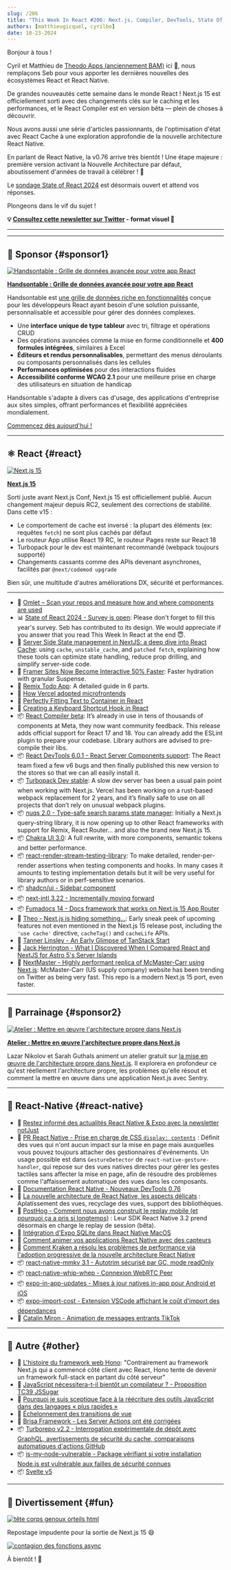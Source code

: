 ```yaml
---
slug: /206
title: "This Week In React #206: Next.js, Compiler, DevTools, State Of React, nuqs, Chakra UI, Remix, shadcn/ui, Turbopack, Microfrontends, Fumadocs, NewArch, react-native-mmkv, whip-whep, Svelte, Hono..."
authors: [matthieugicquel, cyrilbo]
date: 10-23-2024
---
```


Bonjour à tous !

Cyril et Matthieu de [Theodo Apps (anciennement BAM)](https://apps.theodo.com/en?utm_source=thisweekinreact) ici 👋, nous remplaçons Seb pour vous apporter les dernières nouvelles des écosystèmes React et React Native.

De grandes nouveautés cette semaine dans le monde React ! Next.js 15 est officiellement sorti avec des changements clés sur le caching et les performances, et le React Compiler est en version bêta — plein de choses à découvrir.

Nous avons aussi une série d'articles passionnants, de l'optimisation d'état avec React Cache à une exploration approfondie de la nouvelle architecture React Native.

En parlant de React Native, la v0.76 arrive très bientôt ! Une étape majeure : première version activant la Nouvelle Architecture par défaut, aboutissement d'années de travail à célébrer ! 🥳️

Le [sondage State of React 2024](https://survey.devographics.com/en-US/survey/state-of-react/2024?source=this_week_in_react) est désormais ouvert et attend vos réponses.

Plongeons dans le vif du sujet !

<!-- truncate -->

**💡 [Consultez cette newsletter sur Twitter](https://slo.im/thread) - format visuel 🎨**

---


<Support />

---

## 💸 Sponsor {#sponsor1}

[![Handsontable : Grille de données avancée pour votre app React](/emails/issues/206/handsontable.jpg)](https://handsontable.com/docs/react-data-grid/?utm_source=thisweekinreact&utm_medium=newsletter&utm_campaign=twirsep11)

**[Handsontable : Grille de données avancée pour votre app React](https://handsontable.com/docs/react-data-grid/?utm_source=thisweekinreact&utm_medium=newsletter&utm_campaign=twirsep11)**

Handsontable est [une grille de données riche en fonctionnalités](https://handsontable.com/demo?utm_source=thisweekinreact&utm_medium=newsletter&utm_campaign=twirsep11) conçue pour les développeurs React ayant besoin d'une solution puissante, personnalisable et accessible pour gérer des données complexes.

- Une **interface unique de type tableur** avec tri, filtrage et opérations CRUD
- Des opérations avancées comme la mise en forme conditionnelle et **400 formules intégrées**, similaires à Excel
- **Éditeurs et rendus personnalisables**, permettant des menus déroulants ou composants personnalisés dans les cellules
- **Performances optimisées** pour des interactions fluides
- **Accessibilité conforme WCAG 2.1** pour une meilleure prise en charge des utilisateurs en situation de handicap

Handsontable s'adapte à divers cas d'usage, des applications d'entreprise aux sites simples, offrant performances et flexibilité appréciées mondialement.

[Commencez dès aujourd'hui !](https://handsontable.com/docs/react-data-grid/?utm_source=thisweekinreact&utm_medium=newsletter&utm_campaign=twirsep11)

---

## ⚛️ React {#react}

[![Next.js 15](/emails/issues/206/nextjs-15.png)](https://nextjs.org/blog/next-15)

[**Next.js 15**](https://nextjs.org/blog/next-15)

Sorti juste avant Next.js Conf, Next.js 15 est officiellement publié. Aucun changement majeur depuis RC2, seulement des corrections de stabilité. Dans cette v15 :

- Le comportement de cache est inversé : la plupart des éléments (ex: requêtes `fetch`) ne sont plus cachés par défaut
- Le routeur App utilise React 19 RC, le routeur Pages reste sur React 18
- Turbopack pour le dev est maintenant recommandé (webpack toujours supporté)
- Changements cassants comme des APIs devenant asynchrones, facilités par `@next/codemod upgrade`

Bien sûr, une multitude d'autres améliorations DX, sécurité et performances.

---

- 💸 [Omlet – Scan your repos and measure how and where components are used](https://omlet.dev/?utm_campaign=partner_this-week-in-react_newsletter-quick-link-oct-2024)
- 📊 [State of React 2024 - Survey is open](https://survey.devographics.com/en-US/survey/state-of-react/2024?source=this_week_in_react): Please don't forget to fill this year's survey. Seb has contributed to its design. We would appreciate if you answer that you read This Week In React at the end 😇.
- 📜 [Server Side State management in NextJS: a deep dive into React Cache](https://www.yoseph.tech/posts/nextjs/server-side-state-management-in-nextjs-a-deep-dive-into-react-cache): using `cache`, `unstable_cache`, and `patched fetch`, explaining how these tools can optimize state handling, reduce prop drilling, and simplify server-side code.
- 📜 [Framer Sites Now Become Interactive 50% Faster](https://www.framer.com/blog/sites-interactive-faster/): Faster hydration with granular Suspense.
- 📜 [Remix Todo App](https://www.udohjeremiah.com/blog/remix-todo-app-part-1-building-the-app-layout-and-structure): A detailed guide in 6 parts.
- 📜 [How Vercel adopted microfrontends](https://vercel.com/blog/how-vercel-adopted-microfrontends)
- 📜 [Perfectly Fitting Text to Container in React](https://sentry.engineering/blog/perfectly-fitting-text-to-container-in-react)
- 📜 [Creating a Keyboard Shortcut Hook in React](https://www.taniarascia.com/keyboard-shortcut-hook-react/)
- 📦 [React Compiler beta](https://react.dev/blog/2024/10/21/react-compiler-beta-release): It’s already in use in tens of thousands of components at Meta, they now want community feedback. This release adds official support for React 17 and 18. You can already add the ESLint plugin to prepare your codebase. Library authors are advised to pre-compile their libs.
- 📦 [React DevTools 6.0.1 - React Server Components support](https://github.com/facebook/react/blob/main/packages/react-devtools/CHANGELOG.md#601): The React team fixed a few v6 bugs and then finally published this new version to the stores so that we can all easily install it.
- 📦 [Turbopack Dev stable](https://nextjs.org/blog/turbopack-for-development-stable): A slow dev server has been a usual pain point when working with Next.js. Vercel has been working on a rust-based webpack replacement for 2 years, and it’s finally safe to use on all projects that don’t rely on unusual webpack plugins.
- 📦 [nuqs 2.0 - Type-safe search params state manager](https://nuqs.47ng.com/blog/nuqs-2): Initially a Next.js query-string library, it is now opening up to other React frameworks with support for Remix, React Router... and also the brand new Next.js 15.
- 📦 [Chakra UI 3.0](https://www.chakra-ui.com/blog/00-announcing-v3): A full rewrite, with more components, semantic tokens and better performance.
- 📦 [react-render-stream-testing-library](https://github.com/testing-library/react-render-stream-testing-library): To make detailed, render-per-render assertions when testing components and hooks. In many cases it amounts to testing implementation details but it will be very useful for library authors or in perf-sensitive scenarios.
- 📦 [shadcn/ui - Sidebar component](https://ui.shadcn.com/docs/components/sidebar)
- 📦 [next-intl 3.22 - Incrementally moving forward](https://next-intl-docs.vercel.app/blog/next-intl-3-22)
- 📦 [Fumadocs 14 - Docs framework that works on Next.js 15 App Router](https://fumadocs.vercel.app/blog/v14)
- 🎥 [Theo - Next.js is hiding something...](https://www.youtube.com/watch?v=g4g2YUtjh9g): Early sneak peek of upcoming features not even mentioned in the Next.js 15 release post, including the `'use cache'` directive, `cacheTag()` and `cacheLife` APIs.
- 🎥 [Tanner Linsley - An Early Glimpse of TanStack Start](https://www.youtube.com/watch?v=AuHqwQsf64o)
- 🎥 [Jack Herrington - What I Discovered When I Compared React and NextJS for Astro 5's Server Islands](https://www.youtube.com/watch?v=rCkhCG7n8sA)
- 🔗 [NextMaster - Highly performant replica of McMaster-Carr using Next.js](https://github.com/ethanniser/NextMaster): McMaster-Carr (US supply company) website has been trending on Twitter as being very fast. This repo is a modern Next.js 15 port, even faster.

<SubscribeFormEmbed placement="middle" />

---

## 💸 Parrainage {#sponsor2}

[![Atelier : Mettre en œuvre l'architecture propre dans Next.js](/emails/issues/206/sentry.jpg)](https://sentry.io/resources/clean-architecture-nextjs/?utm_source=thisweekinreact&utm_medium=paid-community&utm_campaign=debuggability-fy25q3-cleanarchworkshop&utm_content=newsletter-lazar-rsvp)

**[Atelier : Mettre en œuvre l'architecture propre dans Next.js](https://sentry.io/resources/clean-architecture-nextjs/?utm_source=thisweekinreact&utm_medium=paid-community&utm_campaign=debuggability-fy25q3-cleanarchworkshop&utm_content=newsletter-lazar-rsvp)**

Lazar Nikolov et Sarah Guthals animent un atelier gratuit sur [la mise en œuvre de l'architecture propre dans Next.js](https://sentry.io/resources/clean-architecture-nextjs/?utm_source=thisweekinreact&utm_medium=paid-community&utm_campaign=debuggability-fy25q3-cleanarchworkshop&utm_content=newsletter-lazar-rsvp). Il explorera en profondeur ce qu'est réellement l'architecture propre, les problèmes qu'elle résout et comment la mettre en œuvre dans une application Next.js avec Sentry.

---

## 📱 React-Native {#react-native}

- 💸 [Restez informé des actualités React Native & Expo avec la newsletter notJust](https://www.notjust.dev/newsletter?utm_source=twir&utm_medium=email&utm_campaign=newsletter)
- 👀 [PR React Native - Prise en charge de CSS `display: contents`](https://github.com/facebook/react-native/pull/46584) : Définit des vues qui n'ont aucun impact sur la mise en page mais auxquelles vous pouvez toujours attacher des gestionnaires d'événements. Un usage possible est dans `GestureDetector` de `react-native-gesture-handler`, qui repose sur des vues natives directes pour gérer les gestes tactiles sans affecter la mise en page, afin de résoudre des problèmes comme l'affaissement automatique des vues dans les composants.
- 📖 [Documentation React Native - Nouveaux DevTools 0.76](https://reactnative.dev/docs/next/react-native-devtools)
- 📜 [La nouvelle architecture de React Native, les aspects délicats](https://blog.swmansion.com/react-natives-new-architecture-the-tricky-parts-1-2-bb0c16950f2d) : Aplatissement des vues, recyclage des vues, support des bibliothèques.
- 📜 [PostHog - Comment nous avons construit le replay mobile (et pourquoi ça a pris si longtemps)](https://posthog.com/blog/mobile-session-replay) : Leur SDK React Native 3.2 prend désormais en charge le replay de session (bêta).
- 📜 [Intégration d'Expo SQLite dans React Native MacOS](https://coolsoftware.dev/blog/hacking-expo-sqlite-into-react-native-macos/)
- 📜 [Comment animer vos applications React Native avec des capteurs](https://expo.dev/blog/how-to-bring-your-react-native-apps-to-life-using-sensors)
- 📜 [Comment Kraken a résolu les problèmes de performance via l'adoption progressive de la nouvelle architecture React Native](https://blog.kraken.com/product/engineering/how-kraken-fixed-performance-issues-via-incremental-adoption-of-the-react-native-new-architecture)
- 📦 [react-native-mmkv 3.1 - Autotrim sécurisé par GC, mode readOnly](https://github.com/mrousavy/react-native-mmkv/releases/tag/v3.1.0)
- 📦 [react-native-whip-whep - Connexion WebRTC Peer](https://blog.swmansion.com/introducing-react-native-whip-whep-ac9e5588d4da?source=rss----e003bf129483---4)
- 📦 [expo-in-app-updates - Mises à jour natives in-app pour Android et iOS](https://github.com/SohelIslamImran/expo-in-app-updates)
- 📦 [expo-import-cost - Extension VSCode affichant le coût d'import des dépendances](https://github.com/SohelIslamImran/expo-import-cost)
- 🎥 [Catalin Miron - Animation de messages entrants TikTok](https://www.youtube.com/watch?v=dFUaYZ_AXcc)

---

## 🔀 Autre {#other}

- 📜 [L'histoire du framework web Hono](https://blog.cloudflare.com/the-story-of-web-framework-hono-from-the-creator-of-hono/): "Contrairement au framework Next.js qui a commencé côté client avec React, Hono tente de devenir un framework full-stack en partant du côté serveur"
- 📜 [JavaScript nécessitera-t-il bientôt un compilateur ? - Proposition TC39 JSSugar](https://bleepbloop.studio/posts/new-tc39-proposal-does-javascript-require-a-compiler-soon)
- 📜 [Pourquoi je suis sceptique face à la réécriture des outils JavaScript dans des langages « plus rapides »](https://nolanlawson.com/2024/10/20/why-im-skeptical-of-rewriting-javascript-tools-in-faster-languages/)
- 📜 [Échelonnement des transitions de vue](https://frontendmasters.com/blog/view-transitions-staggering/)
- 📜 [Brisa Framework - Les Server Actions ont été corrigées](https://brisa.build/blog/server-actions-have-been-fixed)
- 📦 [Turborepo v2.2 - Interrogation expérimentale de dépôt avec GraphQL, avertissements de sécurité du cache, comparaisons automatiques d'actions GitHub](https://turbo.build/blog/turbo-2-2-0)
- 📦 [is-my-node-vulnerable - Package vérifiant si votre installation Node.js est vulnérable aux failles de sécurité connues](https://github.com/RafaelGSS/is-my-node-vulnerable)
- 📦 [Svelte v5](https://svelte.dev/blog/svelte-5-release-candidate)

---

## 🤭 Divertissement {#fun}

[![tête corps genoux orteils html](/emails/issues/206/meme2.jpg)](https://x.com/mrousavy/status/1846497922675810533)

Repostage impudente pour la sortie de Next.js 15 😄

[![contagion des fonctions async](/emails/issues/206/meme.jpg)](https://x.com/sebastienlorber/status/1848743816162869640)

À bientôt ! 👋